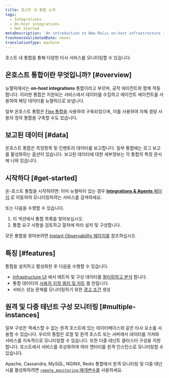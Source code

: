 ```yaml
---
title: 호스트 내 통합 소개
tags:
  - Integrations
  - On-host integrations
  - Get started
metaDescription: 'An introduction to New Relic on-host infrastructure integrations, which instrument and report data from various third-party services.'
freshnessValidatedDate: never
translationType: machine
---
```


호스트 내 통합을 통해 다양한 타사 서비스를 모니터링할 수 있습니다.

## 온호스트 통합이란 무엇입니까? [#overview]

뉴렐릭에서는 <DNT>**on-host integrations**</DNT> 통합이라고 부르며, 공작 에이전트와 함께 작동합니다. 이러한 통합은 지원되는 서비스에서 데이터를 수집하고 에이전트 에이전트를 사용하여 해당 데이터를 뉴렐릭으로 보냅니다.

일부 온호스트 통합은 [Flex 통합을](/docs/infrastructure/host-integrations/host-integrations-list/flex-integration-tool-build-your-own-integration) 사용하여 구축되었으며, 이를 사용하여 자체 경량 사용자 정의 통합을 구축할 수도 있습니다.

## 보고된 데이터 [#data]

온호스트 통합은 측정항목 및 인벤토리 데이터를 보고합니다. 일부 통합에는 로그 보고를 활성화하는 옵션이 있습니다. 보고된 데이터에 대한 세부정보는 각 통합의 특정 문서에 나와 있습니다.

## 시작하다 [#get-started]

온-호스트 통합을 시작하려면: 이미 뉴렐릭이 있는 경우 [<DNT>**Integrations & Agents**</DNT> 페이지](https://one.newrelic.com/marketplace) 로 이동하여 모니터링하려는 서비스를 검색하세요.

또는 다음을 수행할 수 있습니다.

1. 이 섹션에서 통합 목록을 찾아보십시오.
2. 통합 요구 사항을 검토하고 절차에 따라 설치 및 구성합니다.

모든 통합을 찾아보려면 [Instant Observability 페이지를](https://newrelic.com/instant-observability) 참조하십시오.

## 특징 [#features]

통합을 설치하고 활성화한 후 다음을 수행할 수 있습니다.

* [Infrastructure UI](/docs/infrastructure/new-relic-infrastructure/getting-started/introduction-new-relic-infrastructure) 에서 메트릭 및 구성 데이터를 [필터링하고 분석](/docs/infrastructure/integrations/find-use-infrastructure-integration-data) 합니다.
* 통합 데이터의 [사용자 지정 쿼리 및 차트](/docs/using-new-relic/data/understand-data/query-new-relic-data) 를 만듭니다.
* 서비스 성능 문제를 모니터링하기 위한 [경고 조건](/docs/alerts/new-relic-alerts/getting-started/alerts-glossary#alert-condition) 생성

## 원격 및 다중 테넌트 구성 모니터링 [#multiple-instances]

일부 구성은 액세스할 수 없는 원격 호스트에 있는 데이터베이스와 같은 타사 요소를 사용할 수 있습니다. 우리의 통합은 로컬 및 원격 호스트 또는 서버에서 데이터를 가져와 서비스를 지속적으로 모니터링할 수 있습니다. 또한 다중 테넌트 클러스터 구성을 지원합니다. 호스트에서 서비스를 추상화하여 여러 엔터티를 원격 인스턴스로 모니터링할 수 있습니다.

Apache, Cassandra, MySQL, NGINX, Redis 통합에서 원격 모니터링 및 다중 테넌시를 활성화하려면 [`remote_monitoring` 매개변수를](/docs/infrastructure/host-integrations/understand-use-data/remote-monitoring-host-integrations) 사용하세요.